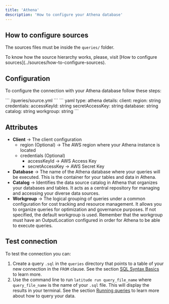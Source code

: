 ```yaml
---
title: 'Athena'
description: 'How to configure your Athena database'
---
```


## How to configure sources

The sources files must be inside the `queries/` folder.

<Note>
  To know how the source hierarchy works, please, visit [How to configure
  sources](../sources/how-to-configure-sources).
</Note>

## Configuration

To configure the connection with your Athena database follow these steps:

<Steps>
  <Step title="Create the source `.yaml` file within the `queries` folder if you haven't already">
    ``` /queries/source.yml ```
  </Step>
  <Step title='Add the following code for your Athena connection'>
    ``` yaml
    type: athena
    details:
      client: 
        region: string
        credentials:
          accessKeyId: string
          secretAccessKey: string
      database: string
      catalog: string
      workgroup: string
    ```
  </Step>
  <Step title='Replace the details section with your info and save'></Step>
  <Step title='Done, now you can test your connection'></Step>
</Steps>

## Attributes

- **Client** → The client configuration
  - region (Optional) -> The AWS region where your Athena instance is located
  - credentials (Optional)
    - accessKeyId -> AWS Access Key
    - secretAccessKey -> AWS Secret Key
- **Database** → The name of the Athena database where your queries will be executed. This is the container for your tables and data in Athena.
- **Catalog** → Identifies the data source catalog in Athena that organizes your databases and tables. It acts as a central repository for managing and accessing your diverse data sources.
- **Workgroup** → The logical grouping of queries under a common configuration
  for cost tracking and resource management. It allows you to organize queries
  for optimization and governance purposes. If not specified, the default
  workgroup is used. Remember that the workgroup must have an OutputLocation
  configured in order for Athena to be able to execute queries.

## Test connection

To test the connection you can:

1. Create a query `.sql` in the `queries` directory that points to a table of your new connection in the `FROM` clause. See the section [SQL Syntax Basics](../queries/basics/sql-syntax-basics) to learn more.
2. Use the command line to run `latitude run query_file_name` where `query_file_name` is the name of your `.sql` file. This will display the results in your terminal. See the section [Running queries](../guides/development/latitude-cli#running-queries) to learn more about how to query your data.
